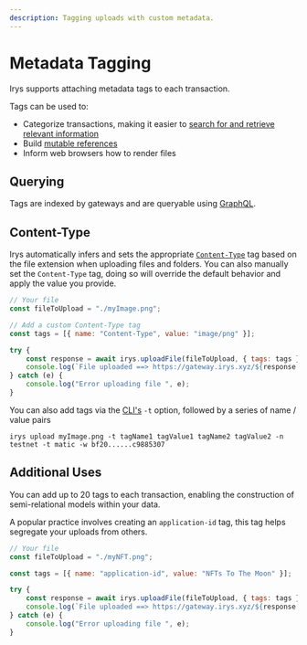 ```yaml
---
description: Tagging uploads with custom metadata.
---
```


# Metadata Tagging

Irys supports attaching metadata tags to each transaction.

Tags can be used to:

- Categorize transactions, making it easier to [search for and retrieve relevant information](/build/d/graphql)
- Build [mutable references](/build/d/features/mutable-references)
- Inform web browsers how to render files

## Querying

Tags are indexed by gateways and are queryable using [GraphQL](/build/d/graphql).

## Content-Type

Irys automatically infers and sets the appropriate [`Content-Type`](https://developer.mozilla.org/en-US/Web/HTTP/Basics_of_HTTP/MIME_types/Common_types) tag based on the file extension when uploading files and folders. You can also manually set the `Content-Type` tag, doing so will override the default behavior and apply the value you provide.

```js
// Your file
const fileToUpload = "./myImage.png";

// Add a custom Content-Type tag
const tags = [{ name: "Content-Type", value: "image/png" }];

try {
	const response = await irys.uploadFile(fileToUpload, { tags: tags });
	console.log(`File uploaded ==> https://gateway.irys.xyz/${response.id}`);
} catch (e) {
	console.log("Error uploading file ", e);
}
```

You can also add tags via the [CLI's](/build/d/storage-cli/installation) `-t` option, followed by a series of name / value pairs

```console
irys upload myImage.png -t tagName1 tagValue1 tagName2 tagValue2 -n testnet -t matic -w bf20......c9885307
```

## Additional Uses

You can add up to 20 tags to each transaction, enabling the construction of semi-relational models within your data.

A popular practice involves creating an `application-id` tag, this tag helps segregate your uploads from others.

```js
// Your file
const fileToUpload = "./myNFT.png";

const tags = [{ name: "application-id", value: "NFTs To The Moon" }];

try {
	const response = await irys.uploadFile(fileToUpload, { tags: tags });
	console.log(`File uploaded ==> https://gateway.irys.xyz/${response.id}`);
} catch (e) {
	console.log("Error uploading file ", e);
}
```
